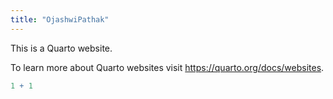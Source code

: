 ```yaml
---
title: "OjashwiPathak"
---
```


This is a Quarto website.

To learn more about Quarto websites visit <https://quarto.org/docs/websites>.

```r
1 + 1
```
